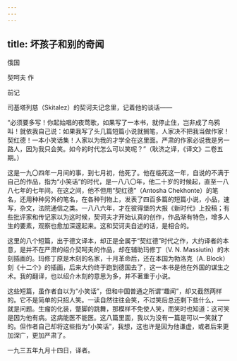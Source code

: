 ```yaml
---
---
---
```

title: 坏孩子和别的奇闻
---



俄国

契呵夫 作

前记

司基塔列慈（Skitalez）的契诃夫记念里，记着他的谈话——

“必须要多写！你起始唱的夜莺歌，如果写了一本书，就停止住，岂非成了乌鸦叫！就依我自己说：如果我写了头几篇短篇小说就搁笔，人家决不把我当做作家！契红德！一本小笑话集！人家以为我的才学全在这里面。严肃的作家必说我是另一路人，因为我只会笑。如今的时代怎么可以笑呢？”（耿济之译，《译文》二卷五期。）

这是一九〇四年一月间的事，到七月初，他死了。他在临死这一年，自说的不满于自己的作品，指为“小笑话”的时代，是一八八〇年，他二十岁的时候起，直至一八八七年的七年间。在这之间，他不但用“契红德”（Antosha Chekhonte）的笔名，还用种种另外的笔名，在各种刊物上，发表了四百多篇的短篇小说，小品，速写，杂文，法院通信之类。一八八六年，才在彼得堡的大报《新时代》上投稿；有些批评家和传记家以为这时候，契诃夫才开始认真的创作，作品渐有特色，增多人生的要素，观察也愈加深邃起来。这和契诃夫自述的话，是相合的。

这里的八个短篇，出于德文译本，却正是全属于“契红德”时代之作，大约译者的本意，是并不在严肃的绍介契呵夫的作品，却在辅助玛修丁（V. N. Massiutin）的木刻插画的。玛修丁原是木刻的名家，十月革命后，还在本国为勃洛克（A. Block）刻《十二个》的插画，后来大约终于跑到德国去了，这一本书是他在外国的谋生之术。我的翻译，也以绍介木刻的意思为多，并不著重于小说。

这些短篇，虽作者自以为“小笑话”，但和中国普通之所谓“趣闻”，却又截然两样的。它不是简单的只招人笑。一读自然往往会笑，不过笑后总还剩下些什么，——就是问题。生瘤的化装，蹩脚的跳舞，那模样不免使人笑，而笑时也知道：这可笑是因为他有病。这病能医不能医。这八篇里面，我以为没有一篇是可以一笑就了的。但作者自己却将这些指为“小笑话”，我想，这也许是因为他谦虚，或者后来更加深广，更加严肃了。

一九三五年九月十四日，译者。